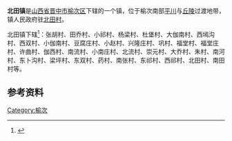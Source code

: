 {{中国乡级行政区|14/07/02/104/000}}
{{about|中国山西省晋中市榆次区的一个镇|陕西省西安市下辖的北田镇|北田街道}}
'''北田镇'''是[[山西省|山西省]][[晋中市|晋中市]][[榆次区|榆次区]]下辖的一个镇，位于榆次南部[[平川|平川]]与[[丘陵|丘陵]]过渡地带，镇人民政府驻[[北田村|北田村]]。

北田镇下辖<ref>{{PRC admin/ref sgc|14/07/02/104/000}}</ref>：张胡村、田乔村、小祁村、杨梁村、杜堡村、大伽南村、西墕沟村、西双村、小伽南村、豆腐庄村、小赵村、兴隆庄村、巩村、福堂村、福堂庄村、许曲村、伽西村、南流村、小南庄村、北流村、崇元村、大乔村、朱村、南河村、东卜沟村、梁坪村、东双村、药村、南张村、东祁村、西祁村、北田村、南田村等。

== 参考资料 ==
{{reflist}}

{{晋中市榆次区行政区划}}

[[Category:榆次|Category:榆次]]